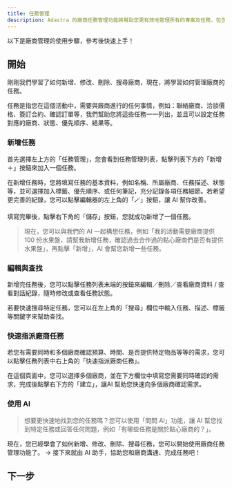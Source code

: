 ```yaml
---
title: 任務管理
description: Adastra 的廠商任務管理功能將幫助您更有效地管理所有的專案及任務，包含管理代辦事項、狀態、優先順序、結果等，讓您的廠商管理更加完整。
---
```

以下是廠商管理的使用步驟，參考後快速上手！

## 開始

剛剛我們學習了如何新增、修改、刪除、搜尋廠商，現在，將學習如何管理廠商的任務。

任務是指您在這個活動中，需要與廠商進行的任何事情，例如：聯絡廠商、洽談價格、簽訂合約、確認訂單等，我們幫助您將這些任務一一列出，並且可以設定任務對應的廠商、狀態、優先順序、結果等。

### 新增任務

首先選擇左上方的「任務管理」，您會看到任務管理列表，點擊列表下方的「新增＋」按鈕來加入一個任務。

在新增任務時，您將填寫任務的基本資料，例如名稱、所屬廠商、任務描述、狀態等，並可選擇加入標籤、優先順序、或任何筆記，充分記錄各項任務細節。若希望更完善的紀錄，您可以點擊編輯器的左上角的「🪄」按鈕，讓 AI 幫你改善。

填寫完畢後，點擊右下角的「儲存」按鈕，您就成功新增了一個任務。

> 現在，您可以與我們的 AI 一起構想任務，例如「我的活動需要廠商提供 100 份水果盤，請幫我新增任務，確認過去合作過的點心廠商們是否有提供水果盤」，再點擊「新增」，AI 會幫您新增一些任務。

### 編輯與查找

新增完任務後，您可以點擊任務列表末端的按鈕來編輯／刪除／查看廠商資料 / 查看對話紀錄，隨時修改或查看任務狀態。

若要快速搜尋特定任務，您可以在左上角的「搜尋」欄位中輸入任務、描述、標籤等關鍵字來幫助查找。

### 快速指派廠商任務

若您有需要同時和多個廠商確認預算、時間、是否提供特定物品等等的需求，您可以點擊任務列表中右上角的「快速指派廠商任務」。

在這個頁面中，您可以選擇多個廠商，並在下方欄位中填寫您需要同時確認的需求，完成後點擊右下方的「建立」，讓AI 幫助您快速向多個廠商確認需求。

### 使用 AI

> 想要更快速地找到您的任務嗎？您可以使用「問問 AI」功能，讓 AI 幫您找到特定任務或回答任何問題，例如「有哪些任務是關於點心廠商的？」。

現在，您已經學會了如何新增、修改、刪除、搜尋任務，您可以開始使用廠商任務管理功能了。
→ 接下來就由 AI 助手，協助您和廠商溝通、完成任務吧！

## 下一步

<Cards>
  <Card title="AI 助手" href="/docs/planning/vendors/ai" />
</Cards>

